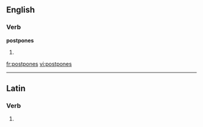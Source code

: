 
==English==

===Verb===
'''postpones'''

# {{third-person singular of|[[postpone]]}}

[[fr:postpones]]
[[vi:postpones]]

----
==Latin==

===Verb===
{{la-verb-form|postpōnēs}}

# {{conjugation of|postpono|postpōnō|2|s|fut|act|ind|lang=la}}
{{count page|[[Wiktionary:Page count]]}}
{{rfc-auto}}